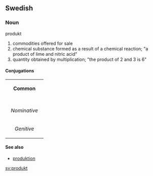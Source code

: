 ==Swedish==
===Noun===
;produkt
# commodities offered for sale
# chemical substance formed as a result of a chemical reaction; "a product of lime and nitric acid"
# quantity obtained by multiplication; "the product of 2 and 3 is 6" 

====Conjugations====
{| border=1 cellspacing=0 
| bgcolor=#FFFFF0 colspan=5 align=center | '''Common''' 
|- 
|- bgcolor=#FFFFF0 align=center 
! rowspan=2 | 
| colspan=2 width=105 | ''Singular'' 
| colspan=2 | ''Plural'' 
|- bgcolor=#FFFFF0 align=center 
| width=105 | ''Indefinite'' 
| width=105 | ''Definite'' 
| width=105 | ''Indefinite'' 
|  width=105 | ''Definite'' 
|- align=center 
| width=105 bgcolor=#FFFFF0 | ''Nominative'' 
| [[produkt]] 
| [[produkten]] 
| [[produkter]] 
| [[produkterna]] 
|- align=center 
| width=105 bgcolor=#FFFFF0 | ''Genitive'' 
| [[produkts]] 
| [[produktens]] 
| [[produkters]] 
| [[produkternas]] 
|} 
====See also====
*[[produktion]]
[[sv:produkt]]